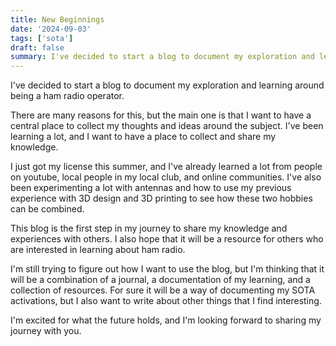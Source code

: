 ```yaml
---
title: New Beginnings
date: '2024-09-03'
tags: ['sota']
draft: false
summary: I've decided to start a blog to document my exploration and learning around being a ham radio operator.
---
```


I've decided to start a blog to document my exploration and learning around being a ham radio operator.

There are many reasons for this, but the main one is that I want to have a central place to collect my thoughts and ideas around the subject. I've been learning a lot, and I want to have a place to collect and share my knowledge.

I just got my license this summer, and I've already learned a lot from people on youtube, local people in my local club, and online communities. I've also been experimenting a lot with antennas and how to use my previous experience with 3D design and 3D printing to see how these two hobbies can be combined.

This blog is the first step in my journey to share my knowledge and experiences with others. I also hope that it will be a resource for others who are interested in learning about ham radio.

I'm still trying to figure out how I want to use the blog, but I'm thinking that it will be a combination of a journal, a documentation of my learning, and a collection of resources. For sure it will be a way of documenting my SOTA activations, but I also want to write about other things that I find interesting.

I'm excited for what the future holds, and I'm looking forward to sharing my journey with you.
